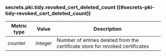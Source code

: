 ### secrets.pki.tidy.revoked_cert_deleted_count ((#secrets-pki-tidy-revoked_cert_deleted_count))

Metric type | Value   | Description
----------- | ------- | -----------
counter     | integer | Number of entries deleted from the certificate store for revoked certificates